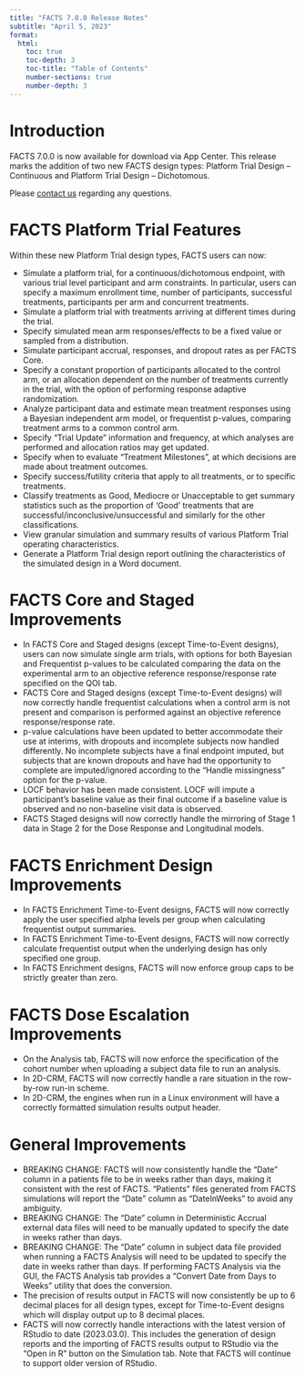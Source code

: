 ```yaml
---
title: "FACTS 7.0.0 Release Notes"
subtitle: "April 5, 2023"
format: 
  html:
    toc: true
    toc-depth: 3
    toc-title: "Table of Contents"
    number-sections: true
    number-depth: 3
---
```


# Introduction

FACTS 7.0.0 is now available for download via App Center. This release marks the addition of two new FACTS design types: Platform Trial Design – Continuous and Platform Trial Design – Dichotomous.

Please [contact us](../../contact.qmd) regarding any questions.

# FACTS Platform Trial Features

Within these new Platform Trial design types, FACTS users can now:

-   Simulate a platform trial, for a continuous/dichotomous endpoint, with various trial level participant and arm constraints. In particular, users can specify a maximum enrollment time, number of participants, successful treatments, participants per arm and concurrent treatments.
-   Simulate a platform trial with treatments arriving at different times during the trial.
-   Specify simulated mean arm responses/effects to be a fixed value or sampled from a distribution.
-   Simulate participant accrual, responses, and dropout rates as per FACTS Core.
-   Specify a constant proportion of participants allocated to the control arm, or an allocation dependent on the number of treatments currently in the trial, with the option of performing response adaptive randomization.
-   Analyze participant data and estimate mean treatment responses using a Bayesian independent arm model, or frequentist p-values, comparing treatment arms to a common control arm.
-   Specify “Trial Update” information and frequency, at which analyses are performed and allocation ratios may get updated.
-   Specify when to evaluate “Treatment Milestones”, at which decisions are made about treatment outcomes.
-   Specify success/futility criteria that apply to all treatments, or to specific treatments.
-   Classify treatments as Good, Mediocre or Unacceptable to get summary statistics such as the proportion of ‘Good’ treatments that are successful/inconclusive/unsuccessful and similarly for the other classifications.
-   View granular simulation and summary results of various Platform Trial operating characteristics.
-   Generate a Platform Trial design report outlining the characteristics of the simulated design in a Word document.

# FACTS Core and Staged Improvements

-   In FACTS Core and Staged designs (except Time-to-Event designs), users can now simulate single arm trials, with options for both Bayesian and Frequentist p-values to be calculated comparing the data on the experimental arm to an objective reference response/response rate specified on the QOI tab.
-   FACTS Core and Staged designs (except Time-to-Event designs) will now correctly handle frequentist calculations when a control arm is not present and comparison is performed against an objective reference response/response rate.
-   p-value calculations have been updated to better accommodate their use at interims, with dropouts and incomplete subjects now handled differently. No incomplete subjects have a final endpoint imputed, but subjects that are known dropouts and have had the opportunity to complete are imputed/ignored according to the "Handle missingness" option for the p-value.
-   LOCF behavior has been made consistent. LOCF will impute a participant’s baseline value as their final outcome if a baseline value is observed and no non-baseline visit data is observed.
-   FACTS Staged designs will now correctly handle the mirroring of Stage 1 data in Stage 2 for the Dose Response and Longitudinal models.

# FACTS Enrichment Design Improvements

-   In FACTS Enrichment Time-to-Event designs, FACTS will now correctly apply the user specified alpha levels per group when calculating frequentist output summaries.
-   In FACTS Enrichment Time-to-Event designs, FACTS will now correctly calculate frequentist output when the underlying design has only specified one group.
-   In FACTS Enrichment designs, FACTS will now enforce group caps to be strictly greater than zero.

# FACTS Dose Escalation Improvements

-   On the Analysis tab, FACTS will now enforce the specification of the cohort number when uploading a subject data file to run an analysis.
-   In 2D-CRM, FACTS will now correctly handle a rare situation in the row-by-row run-in scheme.
-   In 2D-CRM, the engines when run in a Linux environment will have a correctly formatted simulation results output header.

# General Improvements

-   BREAKING CHANGE: FACTS will now consistently handle the “Date” column in a patients file to be in weeks rather than days, making it consistent with the rest of FACTS. “Patients” files generated from FACTS simulations will report the “Date” column as “DateInWeeks” to avoid any ambiguity.
-   BREAKING CHANGE: The “Date” column in Deterministic Accrual external data files will need to be manually updated to specify the date in weeks rather than days.
-   BREAKING CHANGE: The “Date” column in subject data file provided when running a FACTS Analysis will need to be updated to specify the date in weeks rather than days. If performing FACTS Analysis via the GUI, the FACTS Analysis tab provides a “Convert Date from Days to Weeks” utility that does the conversion.
-   The precision of results output in FACTS will now consistently be up to 6 decimal places for all design types, except for Time-to-Event designs which will display output up to 8 decimal places.
-   FACTS will now correctly handle interactions with the latest version of RStudio to date (2023.03.0). This includes the generation of design reports and the importing of FACTS results output to RStudio via the “Open in R” button on the Simulation tab. Note that FACTS will continue to support older version of RStudio.
